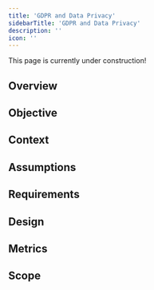 ```yaml
---
title: 'GDPR and Data Privacy'
sidebarTitle: 'GDPR and Data Privacy'
description: ''
icon: ''
---
```

<Note>
    This page is currently under construction!
</Note>

## Overview

## Objective

## Context

## Assumptions

## Requirements

## Design

## Metrics

## Scope